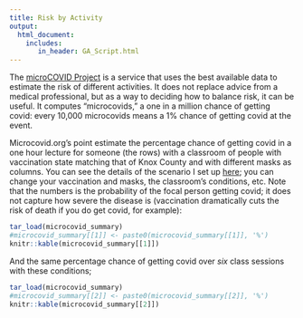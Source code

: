 ```yaml
---
title: Risk by Activity
output:
  html_document:
    includes:
       in_header: GA_Script.html
---
```



The [microCOVID Project](https://microcovid.org/) is a service that uses the best available data to estimate the risk of different activities. It does not replace advice from a medical professional, but as a way to deciding how to balance risk, it can be useful. It computes "microcovids," a one in a million chance of getting covid: every 10,000 microcovids means a 1% chance of getting covid at the event.

Microcovid.org's point estimate the percentage chance of getting covid in a one hour lecture for someone (the rows) with a classroom of people with vaccination state matching that of Knox County and with different masks as columns. You can see the details of the scenario I set up [here](https://www.microcovid.org/?distance=normal&duration=60&interaction=oneTime&personCount=10&riskProfile=average&scenarioName=custom&setting=indoor&subLocation=US_47093&theirMask=none&topLocation=US_47&voice=normal&yourMask=basic&yourVaccineDoses=2&yourVaccineType=pfizer); you can change your vaccination and masks, the classroom's conditions, etc. Note that the numbers is the probability of the focal person getting covid; it does not capture how severe the disease is (vaccination dramatically cuts the risk of death if you do get covid, for example):

```r
tar_load(microcovid_summary)
#microcovid_summary[[1]] <- paste0(microcovid_summary[[1]], '%')
knitr::kable(microcovid_summary[[1]])
```

And the same percentage chance of getting covid over *six* class sessions with these conditions;


```r
tar_load(microcovid_summary)
#microcovid_summary[[2]] <- paste0(microcovid_summary[[2]], '%')
knitr::kable(microcovid_summary[[2]])
```

